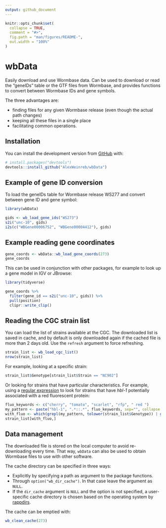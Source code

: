```yaml
---
output: github_document
---
```



```r
knitr::opts_chunk$set(
  collapse = TRUE,
  comment = "#>",
  fig.path = "man/figures/README-",
  out.width = "100%"
)
```

# wbData


Easily download and use Wormbase data. Can be used to download or read the "geneIDs" table or the GTF files from Wormbase, and provides functions to convert between Wormbase IDs and gene symbols.

The three advantages are:

* finding files for any given Wormbase release (even though the actual path changes)
* keeping all these files in a single place
* facilitating common operations.

## Installation

You can install the development version from [GitHub](https://github.com/) with:

``` r
# install.packages("devtools")
devtools::install_github("AlexWeinreb/wbData")
```
## Example of gene ID conversion

To load the geneIDs table for Wormbase release WS277 and convert between gene ID and gene symbol:

```r
library(wbData)

gids <- wb_load_gene_ids("WS273")
s2i("unc-10", gids)
i2s(c("WBGene00006752", "WBGene00004412"), gids)
```


## Example reading gene coordinates

```r
gene_coords <- wbData::wb_load_gene_coords(273)
gene_coords
```

This can be used in conjunction with other packages, for example to look up a gene model in IGV or JBrowse:

```r
library(tidyverse)

gene_coords %>%
  filter(gene_id == s2i("unc-10", gids)) %>%
  pull(position)
  clipr::write_clip()
```

## Reading the CGC strain list

You can load the list of strains available at the CGC. The downloaded list is saved in cache, and by default is only downloaded again if the cached file is more than 2 days old. Use the `refresh` argument to force refreshing.

```r
strain_list <- wb_load_cgc_list()
nrow(strain_list)
```

For example, looking at a specific strain:

```r
strain_list$Genotype[strain_list$Strain == "NC902"]
```

Or looking for strains that have particular characteristics. For example, using a [regular expression](https://cran.r-project.org/web/packages/stringr/vignettes/regular-expressions.html) to look for strains that have *hbl-1* potentially associated with a red fluorescent protein:

```r

fluo_keywords <- c("cherry", "tomato", "scarlet", "rfp", " red ")
my_pattern <- paste("hbl-1", ".*::.*", fluo_keywords, sep="", collapse = "|")
with_fluo <- which(grepl(my_pattern, tolower(strain_list$Genotype)) | grepl(my_pattern, tolower(strain_list$Description)))
strain_list[with_fluo,]
```



## Data management

The downloaded file is stored on the local computer to avoid re-downloading every time. That way, `wbData` can also be used to obtain Wormbase files to use with other software.

The cache directory can be specified in three ways:

* Explicitly by specifying a path as argument to the package functions.
* Through `option("wb_dir_cache")`. In that case leave the argument as `NULL`.
* If the `dir_cache` argument is `NULL` and the option is not specified, a user-specific cache directory is chosen based on the operating system by [rappdirs](https://github.com/r-lib/rappdirs/).

The cache can be emptied with:

```r
wb_clean_cache(273)
```

